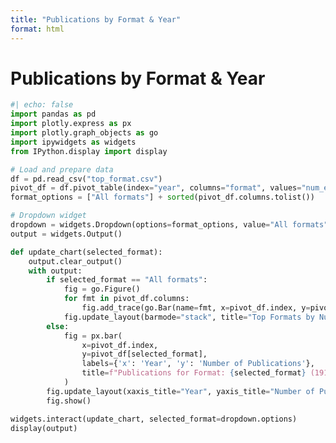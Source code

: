 ```yaml
---
title: "Publications by Format & Year"
format: html
---
```


<h1 class="page-top">Publications by Format & Year</h1>

```python
#| echo: false
import pandas as pd
import plotly.express as px
import plotly.graph_objects as go
import ipywidgets as widgets
from IPython.display import display

# Load and prepare data
df = pd.read_csv("top_format.csv")
pivot_df = df.pivot_table(index="year", columns="format", values="num_entry", aggfunc="sum", fill_value=0).sort_index()
format_options = ["All formats"] + sorted(pivot_df.columns.tolist())

# Dropdown widget
dropdown = widgets.Dropdown(options=format_options, value="All formats", description="Format:")
output = widgets.Output()

def update_chart(selected_format):
    output.clear_output()
    with output:
        if selected_format == "All formats":
            fig = go.Figure()
            for fmt in pivot_df.columns:
                fig.add_trace(go.Bar(name=fmt, x=pivot_df.index, y=pivot_df[fmt]))
            fig.update_layout(barmode="stack", title="Top Formats by Number of Publications (1912–1922)")
        else:
            fig = px.bar(
                x=pivot_df.index,
                y=pivot_df[selected_format],
                labels={'x': 'Year', 'y': 'Number of Publications'},
                title=f"Publications for Format: {selected_format} (1912–1922)",
            )
        fig.update_layout(xaxis_title="Year", yaxis_title="Number of Publications")
        fig.show()

widgets.interact(update_chart, selected_format=dropdown.options)
display(output)
```